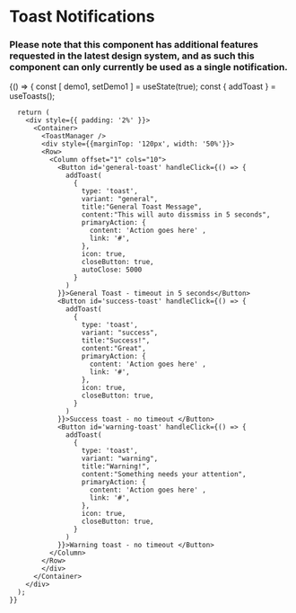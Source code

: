 

<Meta title="Components|Notifications/Toast" component={Notification} />

# Toast Notifications

### Please note that this component has additional features requested in the latest design system, and as such this component can only currently be used as a single notification.

<Preview>
  <Story name="toast notification">
    {() => {
      const [ demo1, setDemo1 ] = useState(true);
      const { addToast } = useToasts();
      
      return (
        <div style={{ padding: '2%' }}>
          <Container>
            <ToastManager />
            <div style={{marginTop: '120px', width: '50%'}}>
            <Row>
              <Column offset="1" cols="10">
                <Button id='general-toast' handleClick={() => {
                  addToast(
                    {
                      type: 'toast',
                      variant: "general",
                      title:"General Toast Message",
                      content:"This will auto dissmiss in 5 seconds",
                      primaryAction: {
                        content: 'Action goes here' ,
                        link: '#',
                      },
                      icon: true,
                      closeButton: true,
                      autoClose: 5000
                    }
                  )
                }}>General Toast - timeout in 5 seconds</Button>
                <Button id='success-toast' handleClick={() => {
                  addToast(
                    {
                      type: 'toast',
                      variant: "success",
                      title:"Success!",
                      content:"Great",
                      primaryAction: {
                        content: 'Action goes here' ,
                        link: '#',
                      },
                      icon: true,
                      closeButton: true,
                    }
                  )
                }}>Success toast - no timeout </Button>
                <Button id='warning-toast' handleClick={() => {
                  addToast(
                    {
                      type: 'toast',
                      variant: "warning",
                      title:"Warning!",
                      content:"Something needs your attention",
                      primaryAction: {
                        content: 'Action goes here' ,
                        link: '#',
                      },
                      icon: true,
                      closeButton: true,
                    }
                  )
                }}>Warning toast - no timeout </Button>
              </Column>
            </Row>
            </div>
          </Container>
        </div>
      );
    }}
  </Story>
</Preview>


<Props of={Notification} />


